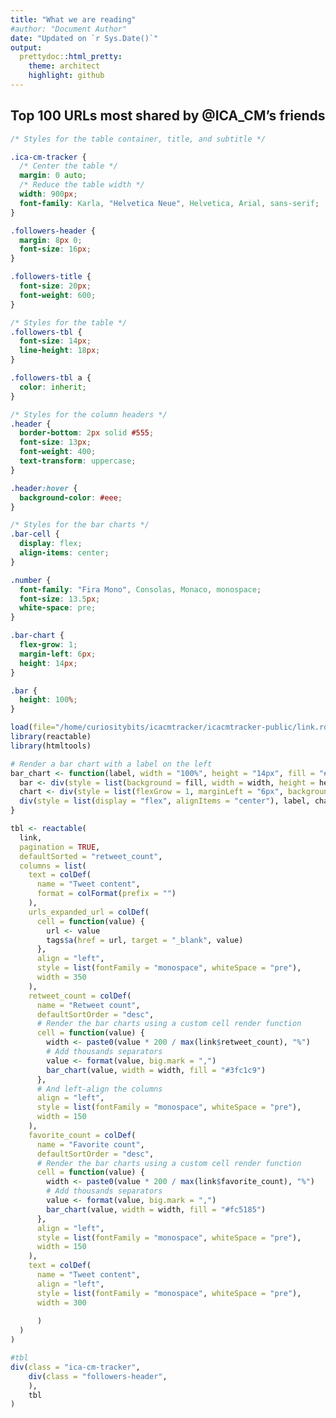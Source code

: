 ```yaml
---
title: "What we are reading"
#author: "Document Author"
date: "Updated on `r Sys.Date()`"
output:
  prettydoc::html_pretty:
    theme: architect
    highlight: github
---
```

## Top 100 URLs most shared by @ICA_CM's friends
```css
/* Styles for the table container, title, and subtitle */

.ica-cm-tracker {
  /* Center the table */
  margin: 0 auto;
  /* Reduce the table width */
  width: 900px;
  font-family: Karla, "Helvetica Neue", Helvetica, Arial, sans-serif;
}

.followers-header {
  margin: 8px 0;
  font-size: 16px;
}

.followers-title {
  font-size: 20px;
  font-weight: 600;
}

/* Styles for the table */
.followers-tbl {
  font-size: 14px;
  line-height: 18px;
}

.followers-tbl a {
  color: inherit;
}

/* Styles for the column headers */
.header {
  border-bottom: 2px solid #555;
  font-size: 13px;
  font-weight: 400;
  text-transform: uppercase;
}

.header:hover {
  background-color: #eee;
}

/* Styles for the bar charts */
.bar-cell {
  display: flex;
  align-items: center;
}

.number {
  font-family: "Fira Mono", Consolas, Monaco, monospace;
  font-size: 13.5px;
  white-space: pre;
}

.bar-chart {
  flex-grow: 1;
  margin-left: 6px;
  height: 14px;
}

.bar {
  height: 100%;
}

```

```r
load(file="/home/curiositybits/icacmtracker/icacmtracker-public/link.rda")
library(reactable)
library(htmltools)

# Render a bar chart with a label on the left
bar_chart <- function(label, width = "100%", height = "14px", fill = "#00bfc4", background = NULL) {
  bar <- div(style = list(background = fill, width = width, height = height))
  chart <- div(style = list(flexGrow = 1, marginLeft = "6px", background = background), bar)
  div(style = list(display = "flex", alignItems = "center"), label, chart)
}

tbl <- reactable(
  link,
  pagination = TRUE,
  defaultSorted = "retweet_count",
  columns = list(
    text = colDef(
      name = "Tweet content",
      format = colFormat(prefix = "")
    ),
    urls_expanded_url = colDef(
      cell = function(value) {
        url <- value
        tags$a(href = url, target = "_blank", value)
      },
      align = "left",
      style = list(fontFamily = "monospace", whiteSpace = "pre"),
      width = 350
    ),
    retweet_count = colDef(
      name = "Retweet count",
      defaultSortOrder = "desc",
      # Render the bar charts using a custom cell render function
      cell = function(value) {
        width <- paste0(value * 200 / max(link$retweet_count), "%")
        # Add thousands separators
        value <- format(value, big.mark = ",")
        bar_chart(value, width = width, fill = "#3fc1c9")
      },
      # And left-align the columns
      align = "left",
      style = list(fontFamily = "monospace", whiteSpace = "pre"),
      width = 150
    ),
    favorite_count = colDef(
      name = "Favorite count",
      defaultSortOrder = "desc",
      # Render the bar charts using a custom cell render function
      cell = function(value) {
        width <- paste0(value * 200 / max(link$favorite_count), "%")
        # Add thousands separators
        value <- format(value, big.mark = ",")
        bar_chart(value, width = width, fill = "#fc5185")
      },
      align = "left",
      style = list(fontFamily = "monospace", whiteSpace = "pre"),
      width = 150
    ),
    text = colDef(
      name = "Tweet content",
      align = "left",
      style = list(fontFamily = "monospace", whiteSpace = "pre"),
      width = 300
      
      )
  )
)

#tbl
div(class = "ica-cm-tracker",
    div(class = "followers-header",
    ),
    tbl
)


```


